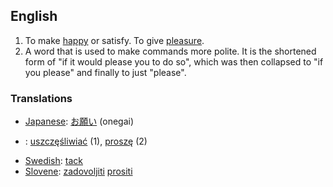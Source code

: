 ==English==

#To make [[happy]] or satisfy.  To give [[pleasure]].
#A word that is used to make commands more polite.  It is the shortened form of "if it would please you to do so", which was then collapsed to "if you please" and finally to just "please".

===Translations===
*[[Japanese]]: [[お願い]] (onegai)
*{{pl}}: [[uszczęśliwiać]] (1), [[proszę]] (2)
*[[Swedish]]: [[tack]]
*[[Slovene]]: [[zadovoljiti]] [[prositi]]